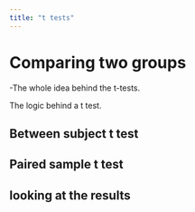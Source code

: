 ```yaml
---
title: "t tests"
---
```


# Comparing two groups

-The whole idea behind the t-tests.

The logic behind a t test.

## Between subject t test

## Paired sample t test

## looking at the results
